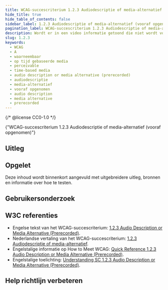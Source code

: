 ```yaml
---
title: WCAG-succescriterium 1.2.3 Audiodescriptie of media-alternatief (vooraf opgenomen)
hide_title: true
hide_table_of_contents: false
sidebar_label: 1.2.3 Audiodescriptie of media-alternatief (vooraf opgenomen)
pagination_label: WCAG-succescriterium 1.2.3 Audiodescriptie of media-alternatief (vooraf opgenomen)
description: Wordt er in een video informatie getoond die niet wordt voorgelezen? Zorg er dan voor dat een blinde of slechtziende gebruiker deze informatie ook meekrijgt.
slug: 1.2.3
keywords:
  - WCAG
  - A
  - waarneembaar
  - op tijd gebaseerde media
  - perceivable
  - time-based media
  - audio description or media alternative (prerecorded)
  - audiodescriptie
  - media-alternatief
  - vooraf opgenomen
  - audio description
  - media alternative
  - prerecorded
---
```


{/* @license CC0-1.0 */}


<WcagHeadingGroup level={1} conformanceLevel="Niveau A">
  {"WCAG-succescriterium 1.2.3 Audiodescriptie of media-alternatief (vooraf opgenomen)"}
</WcagHeadingGroup>

## Uitleg

<Summary />

## Opgelet

Deze inhoud wordt binnenkort aangevuld met uitgebreidere uitleg, bronnen en informatie over hoe te testen.

## Gebruikersonderzoek

<CTAGebruikersonderzoek />

## W3C referenties

- Engelse tekst van het WCAG-succescriterium: [<span lang="en">1.2.3 Audio Description or Media Alternative (Prerecorded)</span>](https://www.w3.org/TR/WCAG22/#audio-description-or-media-alternative-prerecorded).
- Nederlandse vertaling van het WCAG-succescriterium: [1.2.3 Audiodescriptie of media-alternatief](https://www.w3.org/Translations/WCAG22-nl/#audiodescriptie-of-media-alternatief-vooraf-opgenomen).
- Engelstalige informatie op <span lang="en">How to Meet WCAG</span>: [<span lang="en">Quick Reference 1.2.3 Audio Description or Media Alternative (Prerecorded)</span>](https://www.w3.org/WAI/WCAG22/quickref/#audio-description-or-media-alternative-prerecorded).
- Engelstalige toelichting: [<span lang="en">Understanding SC 1.2.3 Audio Description or Media Alternative (Prerecorded)</span>](https://www.w3.org/WAI/WCAG22/Understanding/audio-description-or-media-alternative-prerecorded.html).

<SpotlightSection>
  <Markdown omitH1 headinglevel={3}>
    <Disclaimer />
  </Markdown>
</SpotlightSection>

## Help richtlijn verbeteren

<Markdown omitH1 headinglevel={3}>
  <WCAGFooterInfo />
</Markdown>
